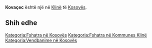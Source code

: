 {{Fshat në 
 | Emri                = Kovaçec
 | EmriAlt                = 
 | NAME_SHORT_FORM=      
 | NAME_GENERIC=      
 | NAME_SORT_NAME_RO=      KOVACEC
 | FULL_NAME_RO = Kovaçec
 | FULL_NAME_ND_RO=Kovacec
 | SORT_NAME_RG=KOVACEC
 | FULL_NAME_RG=Kovaçec
 | FULL_NAME_ND_RG=Kovacec
 | SRP_NAME_SHORT_FORM=      
 | SRP_NAME_GENERIC=      
 | SRP_NAME_SORT_NAME_RO=      
 | SRP_FULL_NAME_RO = 
 | SRP_FULL_NAME_ND_RO=
 | SRP_SORT_NAME_RG=
 | SRP_FULL_NAME_RG=
 | SRP_FULL_NAME_ND_RG=
 | Emri (Rasa dhanore) = 
 | Figura              = 
 | Shteti              = Kosovo
 | Komuna              = Klinë
 | Kodi postar         = 
 | Sipërfaqja          = 

 | Popullsia           = 

 | Regj. i popullsisë  = 
 | Dend. e popullsisë  = 
 | Faqja zyrtare       = 
 <!--- Koordinatat ----> 
 | Gjerësia            = 42.241944
 | Gjatësia            = 21.232778
 | Lartësia            = 
}}
'''Kovaçec''' është një [[]] në [[Klinë]] të [[Kosovës]].

<!-- == Gjeografia == -->
<!-- == Historia == -->
<!-- == Demografia == -->
== Shih edhe ==
{{Komuna Klinë}}
{{Kosovo-Administrata-Cung}}

[[Kategoria:Fshatra në Kosovës]]
[[Kategoria:Fshatra në Kommunes Klinë]]
[[Kategoria:Vendbanime në Kosovës]]